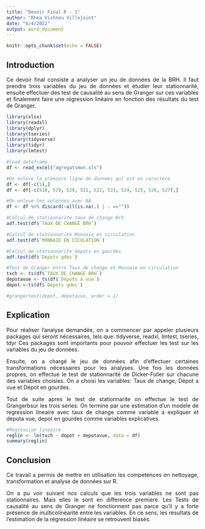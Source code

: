 ```yaml
---
title: "Devoir Final R - 1"
author: "Rhea Vishnou Villejoint"
date: "6/4/2022"
output: word_document
---
```


<style>
body {
text-align: justify}
</style>


```r
knitr::opts_chunk$set(echo = FALSE)
```

## Introduction

Ce devoir final consiste a analyser un jeu de données de la BRH. Il faut prendre trois variables du jeu de données et etudier leur stationnarité, ensuite effectuer des test de causalité au sens de Granger sur ces variables et finalement faire une régression linéaire en fonction des résultats du test de Granger.

```r
library(xlsx)
library(readxl)
library(dplyr)
library(tseries)
library(tidyverse)
library(tidyr)
library(lmtest)

#load dataframe
df <- read_excel("agregatsmon.xls")

#On enleve la premiere ligne de donnees qui est en caractere
df <- df[-c(1),]
df <- df[-c(518, 519, 520, 521, 522, 523, 524, 525, 526, 527),]

#On enleve les colonnes avec NA
df <- df %>% discard(~all(is.na(.) | . ==""))

#Calcul de stationnarite taux de change Brh
adf.test(df$`TAUX DE CHANGE BRH`)

#Calcul de stationnarite Monnaie en circulation
adf.test(df$`MONNAIE EN CICULATION`)

#Calcul de stationnarite depots en gourdes
adf.test(df$`Dépots gdes`)

#Test de Granger entre Taux de change et Monnaie en circulation
txch <- ts(df$`TAUX DE CHANGE BRH`)
depotavue <- ts(df$`Dépots à vue`)
depot <-ts(df$`Dépots gdes`)

#grangertest(depot, depotavue, order = 1)
```

## Explication

Pour réaliser l'analyse demandée, on a commencer par appeler plusieurs packages qui seront nécessaires, tels que: tidyverse, readxl, lmtest, tseries, tdyr
Ces packages sont importants pour pouvoir effectuer les test sur les variables du jeu de données.

Ensuite, on a chargé le jeu de données afin d'effectuer certaines transformations nécessaires pour les analyses. Une fois les données propres, on effectue le test de stationnarité de Dicker-Fuller sur chacune des variables choisies. On a choisi les variables: Taux de change, Dépot a vue et Dépot en gourdes.

Tout de suite apres le test de stationnarite on effectue le test de Grangerbsur les trois series. On termine par une estimation d'un modele de regression lineaire avec taux de change comme variable a expliquer et depota vue, depot en gourdes comme variables explicatives.

```r
#Regression lineaire
reglin <- lm(txch ~ depot + depotavue, data = df)
summary(reglin)

```

## Conclusion

Ce travail a permis de mettre en utilisation les competences en nettoyage, transformation et analyse de données sur R.

On a pu voir suivant nos calculs que les trois variables ne sont pas stationnaires. Mais elles le sont en difference premiere. Les Tests de causalité au sens de Granger ne fonctionnent pas parce qu'il y a forte présence de multicolinéarité entre les variables. En ce sens, les résultats de l'estimation de la régression linéaire se retrouvent biasés.
